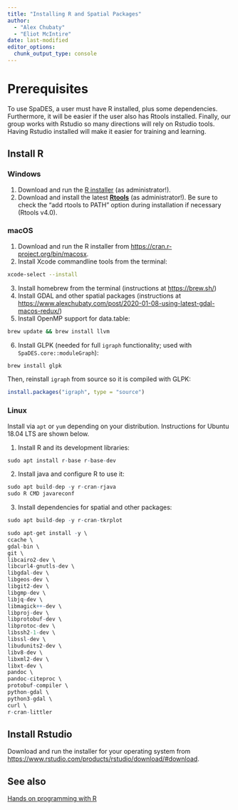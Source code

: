 ```yaml
---
title: "Installing R and Spatial Packages"
author:
  - "Alex Chubaty"
  - "Eliot McIntire"
date: last-modified
editor_options:
  chunk_output_type: console
---
```


# Prerequisites

To use SpaDES, a user must have R installed, plus some dependencies. Furthermore, it will be easier if the user also has Rtools installed. Finally, our group works with Rstudio so many directions will rely on Rstudio tools. Having Rstudio installed will make it easier for training and learning.

##  Install R

### Windows

1. Download and run the [R installer](https://cran.r-project.org/bin/windows/base) (as administrator!).
2. Download and install the latest [**Rtools**](http://cran.r-project.org/bin/windows/Rtools/) (as administrator!). Be sure to check the "add rtools to PATH" option during installation if necessary (Rtools v4.0).

### macOS

1. Download and run the R installer from <https://cran.r-project.org/bin/macosx>.
2. Install Xcode commandline tools from the terminal:

```bash
xcode-select --install
```

3. Install homebrew from the terminal (instructions at <https://brew.sh/>)
4. Install GDAL and other spatial packages (instructions at <https://www.alexchubaty.com/post/2020-01-08-using-latest-gdal-macos-redux/>)
5. Install OpenMP support for data.table:

```bash
brew update && brew install llvm
```
6. Install GLPK (needed for full `igraph` functionality; used with `SpaDES.core::moduleGraph`):

```bash
brew install glpk
```

Then, reinstall `igraph` from source so it is compiled with GLPK:

```r
install.packages("igraph", type = "source")
```

### Linux

Install via `apt` or `yum` depending on your distribution.
Instructions for Ubuntu 18.04 LTS are shown below.

1. Install R and its development libraries:

```r
sudo apt install r-base r-base-dev
```

2. Install java and configure R to use it:

```r
sudo apt build-dep -y r-cran-rjava
sudo R CMD javareconf
```

3. Install dependencies for spatial and other packages:

```r
sudo apt build-dep -y r-cran-tkrplot

sudo apt-get install -y \
ccache \
gdal-bin \
git \
libcairo2-dev \
libcurl4-gnutls-dev \
libgdal-dev \
libgeos-dev \
libgit2-dev \
libgmp-dev \
libjq-dev \
libmagick++-dev \
libproj-dev \
libprotobuf-dev \
libprotoc-dev \
libssh2-1-dev \
libssl-dev \
libudunits2-dev \
libv8-dev \
libxml2-dev \
libxt-dev \
pandoc \
pandoc-citeproc \
protobuf-compiler \
python-gdal \
python3-gdal \
curl \
r-cran-littler
```

## Install Rstudio

Download and run the installer for your operating system from <https://www.rstudio.com/products/rstudio/download/#download>.

## See also

[Hands on programming with R](https://rstudio-education.github.io/hopr/starting.html)
